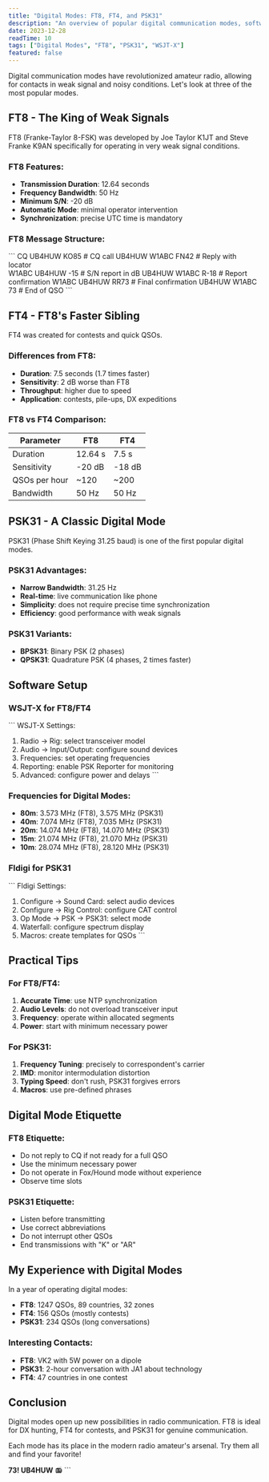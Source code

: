 ```yaml
---
title: "Digital Modes: FT8, FT4, and PSK31"
description: "An overview of popular digital communication modes, software setup, and first QSOs."
date: 2023-12-28
readTime: 10
tags: ["Digital Modes", "FT8", "PSK31", "WSJT-X"]
featured: false
---
```

Digital communication modes have revolutionized amateur radio, allowing for contacts in weak signal and noisy conditions. Let's look at three of the most popular modes.

## FT8 - The King of Weak Signals

FT8 (Franke-Taylor 8-FSK) was developed by Joe Taylor K1JT and Steve Franke K9AN specifically for operating in very weak signal conditions.

### FT8 Features:
- **Transmission Duration**: 12.64 seconds
- **Frequency Bandwidth**: 50 Hz
- **Minimum S/N**: -20 dB
- **Automatic Mode**: minimal operator intervention
- **Synchronization**: precise UTC time is mandatory

### FT8 Message Structure:
\`\`\`
CQ UB4HUW KO85        # CQ call
UB4HUW W1ABC FN42     # Reply with locator  
W1ABC UB4HUW -15      # S/N report in dB
UB4HUW W1ABC R-18     # Report confirmation
W1ABC UB4HUW RR73     # Final confirmation
UB4HUW W1ABC 73       # End of QSO
\`\`\`

## FT4 - FT8's Faster Sibling

FT4 was created for contests and quick QSOs.

### Differences from FT8:
- **Duration**: 7.5 seconds (1.7 times faster)
- **Sensitivity**: 2 dB worse than FT8
- **Throughput**: higher due to speed
- **Application**: contests, pile-ups, DX expeditions

### FT8 vs FT4 Comparison:
| Parameter | FT8 | FT4 |
|----------|-----|-----|
| Duration | 12.64 s | 7.5 s |
| Sensitivity | -20 dB | -18 dB |
| QSOs per hour | ~120 | ~200 |
| Bandwidth | 50 Hz | 50 Hz |

## PSK31 - A Classic Digital Mode

PSK31 (Phase Shift Keying 31.25 baud) is one of the first popular digital modes.

### PSK31 Advantages:
- **Narrow Bandwidth**: 31.25 Hz
- **Real-time**: live communication like phone
- **Simplicity**: does not require precise time synchronization
- **Efficiency**: good performance with weak signals

### PSK31 Variants:
- **BPSK31**: Binary PSK (2 phases)
- **QPSK31**: Quadrature PSK (4 phases, 2 times faster)

## Software Setup

### WSJT-X for FT8/FT4

\`\`\`
WSJT-X Settings:
1. Radio -> Rig: select transceiver model
2. Audio -> Input/Output: configure sound devices
3. Frequencies: set operating frequencies
4. Reporting: enable PSK Reporter for monitoring
5. Advanced: configure power and delays
\`\`\`

### Frequencies for Digital Modes:
- **80m**: 3.573 MHz (FT8), 3.575 MHz (PSK31)
- **40m**: 7.074 MHz (FT8), 7.035 MHz (PSK31)  
- **20m**: 14.074 MHz (FT8), 14.070 MHz (PSK31)
- **15m**: 21.074 MHz (FT8), 21.070 MHz (PSK31)
- **10m**: 28.074 MHz (FT8), 28.120 MHz (PSK31)

### Fldigi for PSK31

\`\`\`
Fldigi Settings:
1. Configure -> Sound Card: select audio devices
2. Configure -> Rig Control: configure CAT control
3. Op Mode -> PSK -> PSK31: select mode
4. Waterfall: configure spectrum display
5. Macros: create templates for QSOs
\`\`\`

## Practical Tips

### For FT8/FT4:
1. **Accurate Time**: use NTP synchronization
2. **Audio Levels**: do not overload transceiver input
3. **Frequency**: operate within allocated segments
4. **Power**: start with minimum necessary power

### For PSK31:
1. **Frequency Tuning**: precisely to correspondent's carrier
2. **IMD**: monitor intermodulation distortion
3. **Typing Speed**: don't rush, PSK31 forgives errors
4. **Macros**: use pre-defined phrases

## Digital Mode Etiquette

### FT8 Etiquette:
- Do not reply to CQ if not ready for a full QSO
- Use the minimum necessary power
- Do not operate in Fox/Hound mode without experience
- Observe time slots

### PSK31 Etiquette:
- Listen before transmitting
- Use correct abbreviations
- Do not interrupt other QSOs
- End transmissions with "K" or "AR"

## My Experience with Digital Modes

In a year of operating digital modes:
- **FT8**: 1247 QSOs, 89 countries, 32 zones
- **FT4**: 156 QSOs (mostly contests)
- **PSK31**: 234 QSOs (long conversations)

### Interesting Contacts:
- **FT8**: VK2 with 5W power on a dipole
- **PSK31**: 2-hour conversation with JA1 about technology
- **FT4**: 47 countries in one contest

## Conclusion

Digital modes open up new possibilities in radio communication. FT8 is ideal for DX hunting, FT4 for contests, and PSK31 for genuine communication.

Each mode has its place in the modern radio amateur's arsenal. Try them all and find your favorite!

**73! UB4HUW** 📻
\`\`\`
